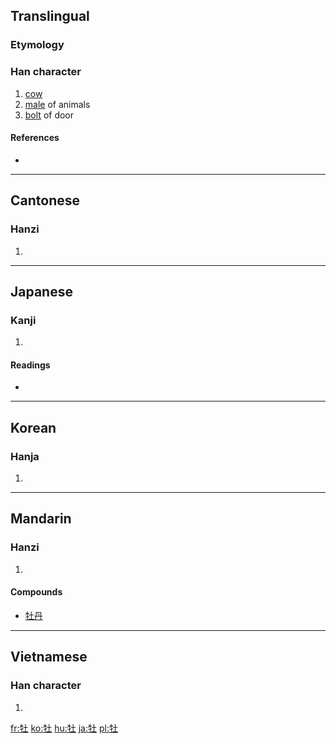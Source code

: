 {{also|牝}}
==Translingual==

===Etymology===
{{Han compound|牛|土|c1=s|c2=p|t1=cattle|ls=psc}}

===Han character===
{{Han char|rn=93|rad=牛|as=03|sn=7|four=2451<sub>0</sub>|canj=竹手土 (HQG)}}

# [[cow]]
# [[male]] of animals
# [[bolt]] of door

====References====
* {{Han ref|kx=0697.110|dkj=19933|dj=1110.010|hdz=31801.020|uh=7261|ud=29281|bh=A864|bd=43108}}

----

==Cantonese==

===Hanzi===
{{yue-hanzi|jyut=|y=[[maau5]]}}

# {{defn|Cantonese|sort=牛03}}

----

==Japanese==

===Kanji===
{{ja-kanji|grade=|rs=牛03}}

# {{defn|Japanese|sort=牛03}}

====Readings====
* {{ja-readings|on=[[ぼ]] (bo), [[ぼう]] (bō)|kun=[[おす]] (osu)}}

----

==Korean==

===Hanja===
{{ko-hanja|hangeul=모|eumhun=|rv=mo|mr=mo|y=mo}}

# {{defn|Korean|sort=牛03}}

----

==Mandarin==

===Hanzi===
{{cmn-hanzi|pin=[[lào]] ([[lao4]]), [[lóu]] ([[lou2]]), [[mǔ]] ([[mu3]])|wg=lao<sup>4</sup>, lou<sup>2</sup>, mu<sup>3</sup>}}

# {{defn|Mandarin|sort=牛03}}

====Compounds====
* [[牡丹]]

----

==Vietnamese==

===Han character===
{{vi-hantu|[[mẫu]]|rs=牛03}}

# {{defn|Vietnamese|sort=牛03}}

[[fr:牡]]
[[ko:牡]]
[[hu:牡]]
[[ja:牡]]
[[pl:牡]]